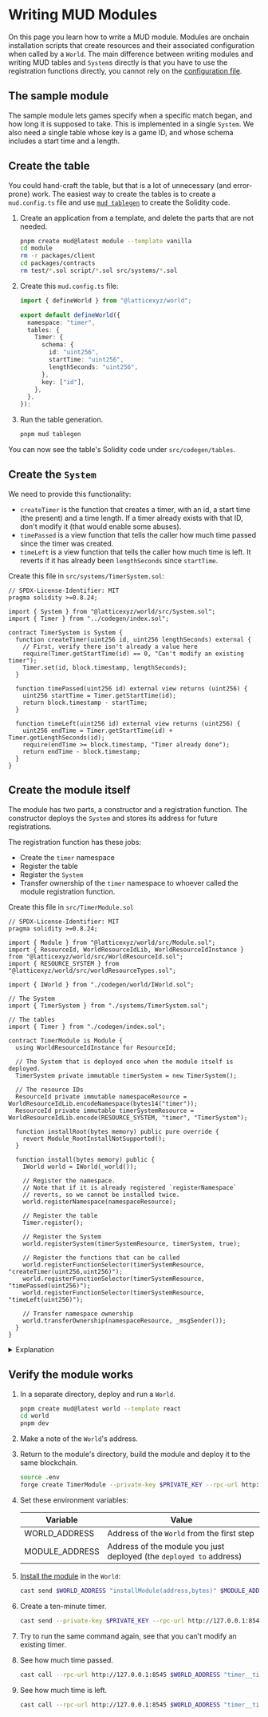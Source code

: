 # Writing MUD Modules

On this page you learn how to write a MUD module.
Modules are onchain installation scripts that create resources and their associated configuration when called by a `World`.
The main difference between writing modules and writing MUD tables and `System`s directly is that you have to use the registration functions directly, you cannot rely on the [configuration file](/config).

## The sample module

The sample module lets games specify when a specific match began, and how long it is supposed to take.
This is implemented in a single `System`.
We also need a single table whose key is a game ID, and whose schema includes a start time and a length.

## Create the table

You could hand-craft the table, but that is a lot of unnecessary (and error-prone) work.
The easiest way to create the tables is to create a `mud.config.ts` file and use [`mud tablegen`](/cli/tablegen) to create the Solidity code.

1. Create an application from a template, and delete the parts that are not needed.

   ```sh copy
   pnpm create mud@latest module --template vanilla
   cd module
   rm -r packages/client
   cd packages/contracts
   rm test/*.sol script/*.sol src/systems/*.sol
   ```

1. Create this `mud.config.ts` file:

   ```typescript filename="mud.config.ts" copy
   import { defineWorld } from "@latticexyz/world";

   export default defineWorld({
     namespace: "timer",
     tables: {
       Timer: {
         schema: {
           id: "uint256",
           startTime: "uint256",
           lengthSeconds: "uint256",
         },
         key: ["id"],
       },
     },
   });
   ```

1. Run the table generation.

   ```sh copy
   pnpm mud tablegen
   ```

You can now see the table's Solidity code under `src/codegen/tables`.

## Create the `System`

We need to provide this functionality:

- `createTimer` is the function that creates a timer, with an id, a start time (the present) and a time length.
  If a timer already exists with that ID, don't modify it (that would enable some abuses).
- `timePassed` is a view function that tells the caller how much time passed since the timer was created.
- `timeLeft` is a view function that tells the caller how much time is left.
  It reverts if it has already been `lengthSeconds` since `startTime`.

Create this file in `src/systems/TimerSystem.sol`:

```solidity filename="TimeSystem.sol" copy
// SPDX-License-Identifier: MIT
pragma solidity >=0.8.24;

import { System } from "@latticexyz/world/src/System.sol";
import { Timer } from "../codegen/index.sol";

contract TimerSystem is System {
  function createTimer(uint256 id, uint256 lengthSeconds) external {
    // First, verify there isn't already a value here
    require(Timer.getStartTime(id) == 0, "Can't modify an existing timer");
    Timer.set(id, block.timestamp, lengthSeconds);
  }

  function timePassed(uint256 id) external view returns (uint256) {
    uint256 startTime = Timer.getStartTime(id);
    return block.timestamp - startTime;
  }

  function timeLeft(uint256 id) external view returns (uint256) {
    uint256 endTime = Timer.getStartTime(id) + Timer.getLengthSeconds(id);
    require(endTime >= block.timestamp, "Timer already done");
    return endTime - block.timestamp;
  }
}
```

## Create the module itself

The module has two parts, a constructor and a registration function.
The constructor deploys the `System` and stores its address for future registrations.

The registration function has these jobs:

- Create the `timer` namespace
- Register the table
- Register the `System`
- Transfer ownership of the `timer` namespace to whoever called the module registration function.

Create this file in `src/TimerModule.sol`

```solidity filename="TimerModule.sol" copy
// SPDX-License-Identifier: MIT
pragma solidity >=0.8.24;

import { Module } from "@latticexyz/world/src/Module.sol";
import { ResourceId, WorldResourceIdLib, WorldResourceIdInstance } from "@latticexyz/world/src/WorldResourceId.sol";
import { RESOURCE_SYSTEM } from "@latticexyz/world/src/worldResourceTypes.sol";

import { IWorld } from "./codegen/world/IWorld.sol";

// The System
import { TimerSystem } from "./systems/TimerSystem.sol";

// The tables
import { Timer } from "./codegen/index.sol";

contract TimerModule is Module {
  using WorldResourceIdInstance for ResourceId;

  // The System that is deployed once when the module itself is deployed.
  TimerSystem private immutable timerSystem = new TimerSystem();

  // The resource IDs
  ResourceId private immutable namespaceResource = WorldResourceIdLib.encodeNamespace(bytes14("timer"));
  ResourceId private immutable timerSystemResource = WorldResourceIdLib.encode(RESOURCE_SYSTEM, "timer", "TimerSystem");

  function installRoot(bytes memory) public pure override {
    revert Module_RootInstallNotSupported();
  }

  function install(bytes memory) public {
    IWorld world = IWorld(_world());

    // Register the namespace.
    // Note that if it is already registered `registerNamespace`
    // reverts, so we cannot be installed twice.
    world.registerNamespace(namespaceResource);

    // Register the table
    Timer.register();

    // Register the System
    world.registerSystem(timerSystemResource, timerSystem, true);

    // Register the functions that can be called
    world.registerFunctionSelector(timerSystemResource, "createTimer(uint256,uint256)");
    world.registerFunctionSelector(timerSystemResource, "timePassed(uint256)");
    world.registerFunctionSelector(timerSystemResource, "timeLeft(uint256)");

    // Transfer namespace ownership
    world.transferOwnership(namespaceResource, _msgSender());
  }
}
```

<details>

<summary>Explanation</summary>

```solidity
// SPDX-License-Identifier: MIT
pragma solidity >=0.8.24;

import { Module } from "@latticexyz/world/src/Module.sol";
import { ResourceId, WorldResourceIdLib, WorldResourceIdInstance } from "@latticexyz/world/src/WorldResourceId.sol";
import { RESOURCE_SYSTEM } from "@latticexyz/world/src/worldResourceTypes.sol";
```

We need to know how to be a `Module` and how to generate resource IDs for registration.

```solidity
import { IWorld } from "./codegen/world/IWorld.sol";

// The System
import { TimerSystem } from "./systems/TimerSystem.sol";

// The tables
import { Timer } from "./codegen/index.sol";
```

Import previously created definitions.

```solidity
contract TimerModule is Module {
  using WorldResourceIdInstance for ResourceId;

  // The System that is deployed once when the module itself is deployed.
  TimerSystem private immutable timerSystem = new TimerSystem();
```

In Solidity [`immutable`](https://docs.soliditylang.org/en/latest/contracts.html#constant-and-immutable-state-variables) variables are values set when the contract is first deployed.
As `System`s are stateless, it is best to deploy them only once, and just register them to any `World` that needs them.

```solidity
  // The resource IDs
  ResourceId private immutable namespaceResource = WorldResourceIdLib.encodeNamespace(bytes14("timer"));
  ResourceId private immutable timerSystemResource =
    WorldResourceIdLib.encode(RESOURCE_SYSTEM, "timer", "TimerSystem");
```

We need these identifiers to register the namespace and `System`s.
There is no point wasting gas on recalculating these values either, so it's best to do it once.

```solidity
function installRoot(bytes memory) public pure override {
  revert Module_RootInstallNotSupported();
}
```

We do _not_ need root privileges, so it's best if we [don't have them](https://en.wikipedia.org/wiki/Principle_of_least_privilege).

```solidity
  function install(bytes memory) public {
    IWorld world = IWorld(_world());

    // Register the namespace.
    // Note that if it is already registered `registerNamespace`
    // reverts, so we cannot be installed twice.
    world.registerNamespace(namespaceResource);
```

Register the namespace.

```solidity
     // Register the table
    Timer.register();

```

The table generated from `mud.config.ts` comes with its own `register()` method to register it to the current `World`.
Note that if the namespace was not a constant the way it is here we wouldn't be able to use `.register()` because it uses a resource ID that includes the namespace.

```solidity
    // Register the System
    world.registerSystem(timerSystemResource, timerSystem, true);
```

For `System`s, which are written directly in Solidity by the developer, we call [`registerSystem`](/world/systems#registering-systems).
The third parameter is whether [public access](/world/systems#access-control) is enabled or not.

```solidity
    // Register the functions that can be called
    world.registerFunctionSelector(timerSystemResource, "createTimer(uint256,uint256)");
    world.registerFunctionSelector(timerSystemResource, "timePassed(uint256)");
    world.registerFunctionSelector(timerSystemResource, "timeLeft(uint256)");
```

We should also [register](/world/function-selectors) every function that needs to be accessible through the `World`.
This is not necessary, you can use [`call`](https://github.com/latticexyz/mud/blob/main/packages/world/src/World.sol#L333-L345), but the registration makes it a lot easier to use our `System`s.

```solidity

    // Transfer namespace ownership
    world.transferOwnership(namespaceResource, _msgSender());
  }
}
```

Finally, transfer [ownership of the namespace](/world/namespaces-access-control#ownership) to whoever called us.
Otherwise, the namespace cannot be modified, because it will be owned by the module contract.

</details>

## Verify the module works

1. In a separate directory, deploy and run a `World`.

   ```sh copy
   pnpm create mud@latest world --template react
   cd world
   pnpm dev
   ```

1. Make a note of the `World`'s address.

1. Return to the module's directory, build the module and deploy it to the same blockchain.

   ```sh copy
   source .env
   forge create TimerModule --private-key $PRIVATE_KEY --rpc-url http://127.0.0.1:8545
   ```

1. Set these environment variables:

   | Variable       | Value                                                               |
   | -------------- | ------------------------------------------------------------------- |
   | WORLD_ADDRESS  | Address of the `World` from the first step                          |
   | MODULE_ADDRESS | Address of the module you just deployed (the `deployed to` address) |

1. [Install the module](/world/modules#module-installation) in the `World`:

   ```sh copy
   cast send $WORLD_ADDRESS "installModule(address,bytes)" $MODULE_ADDRESS 0x --private-key $PRIVATE_KEY --rpc-url http://127.0.0.1:8545
   ```

1. Create a ten-minute timer.

   ```sh copy
   cast send --private-key $PRIVATE_KEY --rpc-url http://127.0.0.1:8545 $WORLD_ADDRESS "timer__createTimer(uint,uint)" 0x1234 600
   ```

1. Try to run the same command again, see that you can't modify an existing timer.

1. See how much time passed.

   ```sh copy
   cast call --rpc-url http://127.0.0.1:8545 $WORLD_ADDRESS "timer__timePassed(uint256)" 0x1234 | cast to-dec
   ```

1. See how much time is left.

   ```sh copy
   cast call --rpc-url http://127.0.0.1:8545 $WORLD_ADDRESS "timer__timeLeft(uint256)" 0x1234 | cast to-dec
   ```
